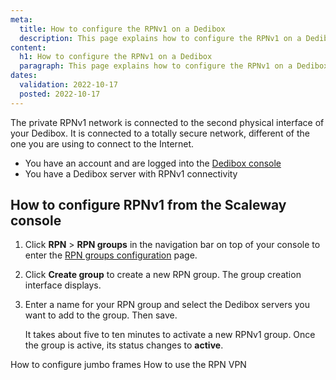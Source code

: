 ```yaml
---
meta:
  title: How to configure the RPNv1 on a Dedibox
  description: This page explains how to configure the RPNv1 on a Dedibox
content:
  h1: How to configure the RPNv1 on a Dedibox
  paragraph: This page explains how to configure the RPNv1 on a Dedibox
dates:
  validation: 2022-10-17
  posted: 2022-10-17
---
```


The private RPNv1 network is connected to the second physical interface of your Dedibox. It is connected to a totally secure network, different of the one you are using to connect to the Internet.

<Message type="requirement">

  - You have an account and are logged into the [Dedibox console](https://console.online.net)  
  - You have a Dedibox server with RPNv1 connectivity

</Message>

## How to configure RPNv1 from the Scaleway console

1. Click **RPN** > **RPN groups** in the navigation bar on top of your console to enter the [RPN groups configuration](http://console.online.net/en/server/rpn) page.

2. Click **Create group** to create a new RPN group. The group creation interface displays.

3. Enter a name for your RPN group and select the Dedibox servers you want to add to the group. Then save. 

    <Message type="tip">

    It takes about five to ten minutes to activate a new RPNv1 group. Once the group is active, its status changes to **active**. 

    </Message>

<Navigation title="See Also">
  <PreviousButton to="/dedibox-network/rpn/how-to/configure-jumboframes/">How to configure jumbo frames</PreviousButton>
  <NextButton to="/dedibox-network/rpn/how-to/use-rpn-vpn/">How to use the RPN VPN</NextButton>
</Navigation>
